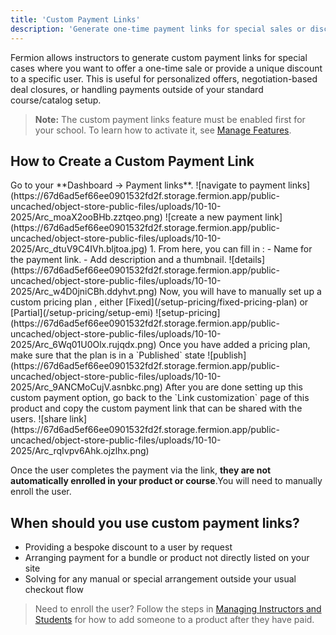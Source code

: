 ```yaml
---
title: 'Custom Payment Links'
description: 'Generate one-time payment links for special sales or discounts and manually enroll users after payment.'
---
```


Fermion allows instructors to generate custom payment links for special cases where you want to offer a one-time sale or provide a unique discount to a specific user. This is useful for personalized offers, negotiation-based deal closures, or handling payments outside of your standard course/catalog setup.

> **Note:** The custom payment links feature must be enabled first for your school.
> To learn how to activate it, see [Manage Features](../manage-settings/manage-features).

## How to Create a Custom Payment Link

<Steps>
  <Step title="Go to the custom payment links page">
    Go to your **Dashboard -> Payment links**.
    ![navigate to payment links](https://67d6ad5ef66ee0901532fd2f.storage.fermion.app/public-uncached/object-store-public-files/uploads/10-10-2025/Arc_moaX2ooBHb.zztqeo.png)
  </Step>
  <Step title="Create a new payment link">
    ![create a new payment link](https://67d6ad5ef66ee0901532fd2f.storage.fermion.app/public-uncached/object-store-public-files/uploads/10-10-2025/Arc_dtuV9C4IVh.bljtoa.jpg)
  </Step>
  <Step title="Fill in the details">
  1. From here, you can fill in :
        - Name for the payment link.
        - Add description and a thumbnail.
    ![details](https://67d6ad5ef66ee0901532fd2f.storage.fermion.app/public-uncached/object-store-public-files/uploads/10-10-2025/Arc_w4D0jniCBh.ddyhvt.png)
  </Step>
  <Step title="Set up pricing">
    Now, you will have to manually set up a custom pricing plan , either [Fixed](/setup-pricing/fixed-pricing-plan) or [Partial](/setup-pricing/setup-emi)
    ![setup-pricing](https://67d6ad5ef66ee0901532fd2f.storage.fermion.app/public-uncached/object-store-public-files/uploads/10-10-2025/Arc_6Wq01U0Olx.rujqdx.png)
  </Step>
  <Step title="Publish plan">
    Once you have added a pricing plan, make sure that the plan is in a `Published` state
    ![publish](https://67d6ad5ef66ee0901532fd2f.storage.fermion.app/public-uncached/object-store-public-files/uploads/10-10-2025/Arc_9ANCMoCujV.asnbkc.png)
  </Step>
  <Step title="Share the payment link">
    After you are done setting up this custom payment option, go back to the `Link customization` page of this product and copy the custom payment link that can be shared with the users.
    ![share link](https://67d6ad5ef66ee0901532fd2f.storage.fermion.app/public-uncached/object-store-public-files/uploads/10-10-2025/Arc_rqIvpv6Ahk.ojzlhx.png)
  </Step>
</Steps>

Once the user completes the payment via the link, **they are not automatically enrolled in your product or course**.You will need to manually enroll the user.

## When should you use custom payment links?

- Providing a bespoke discount to a user by request
- Arranging payment for a bundle or product not directly listed on your site
- Solving for any manual or special arrangement outside your usual checkout flow

> Need to enroll the user? Follow the steps in [Managing Instructors and Students](../manage-settings/manage-instructors) for how to add someone to a product after they have paid.
